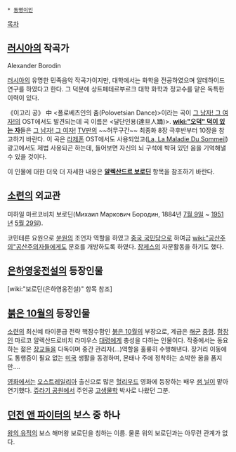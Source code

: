  * [[동명이인]]

[[목차]]

== [[러시아]]의 작곡가 ==
Alexander Borodin

[[러시아]]의 유명한 민족음악 작곡가이지만, 대학에서는 화학을 전공하였으며 알데하이드 연구를 하였다고 한다. 그 덕분에 상트페테르부르크 대학 화학과 정교수를 맡은 독특한 이력이 있다.

{{{#!html
<object width="560" height="315"><param name="movie" value="http://www.youtube.com/v/TmfTqVqngO8?version=3&amp;hl=ko_KR&amp;rel=0"></param><param name="allowFullScreen" value="true"></param><param name="allowscriptaccess" value="always"></param><embed src="http://www.youtube.com/v/TmfTqVqngO8?version=3&amp;hl=ko_KR&amp;rel=0" type="application/x-shockwave-flash" width="560" height="315" allowscriptaccess="always" allowfullscreen="true"></embed></object>
}}}

《이고리 공》 中 <폴로베츠인의 춤(Polovetsian Dance)>이라는 곡이 [[그 남자! 그 여자!]]의 OST에서도 발견되는데 곡 이름은 <달단인용(達旦人踊)>. '''[[wiki:"오덕" 덕이 있는 자]]'''들은 [[그 남자! 그 여자!]] [[TV판]]의 ~~허무구간~~ 최종화 8장 극후반부터 10장을 참고하기 바란다. 이 곡은 [[라제폰]] OST에서도 사용되었고([http://www.youtube.com/watch?v=MXOjYWLW2fo La, La Maladie Du Sommeil]) 광고에서도 제법 사용되곤 하는데, 들어보면 자신의 뇌 구석에 박혀 있던 음을 기억해낼 수 있을 것이다.

이 인물에 대한 더욱 더 자세한 내용은 '''[[알렉산드르 보로딘]]''' 항목을 참조하기 바란다.

== [[소련]]의 외교관 ==
미하일 마르코비치 보로딘(Михаил Маркович Бородин, 1884년 [[7월 9일]] ~ [[1951년]] [[5월 29일]]).

코민테른 요원으로 [[쑨원]]의 조언자 역할을 하였고 [[중국 국민당]]으로 하여금 [[wiki:"공산주의"공산주의자]]들에게도 문호를 개방하도록 하였다. [[장제스]]의 자문활동을 하기도 했다.

== [[은하영웅전설]]의 등장인물 ==
[wiki:"보로딘(은하영웅전설)" 항목 참조]

== [[붉은 10월]]의 등장인물 ==
[[소련]]의 최신예 타이푼급 전략 핵잠수함인 [[붉은 10월]]의 부장으로, 계급은 [[해군]] [[중령]]. [[함장]]인 마르코 알렉산드로비치 라미우스 [[대령]]에게 충성을 다하는 인물이다. 작중에서는 동요하는 젊은 [[장교]]들을 다독이며 중간 관리자(…)역할을 훌륭히 수행해낸다. 장거리 이동에도 통행증이 필요 없는 [[미국]] 생활을 동경하며, 몬태나 주에 정착하는 소박한 꿈을 품지만….

[[영화]]에서는 [[오스트레일리아]] 출신으로 많은 [[헐리우드]] 영화에 등장하는 배우 [[샘 닐]]이 맡아 연기했다. [[쥬라기 공원]]에서 주인공 [[고생물학]] 박사로 나왔던 그분.

== [[던전 앤 파이터]]의 보스 중 하나 ==
[[왕의 유적]]의 보스 해머왕 보로딘을 칭하는 이름. 물론 위의 보로딘과는 아무런 관계가 없다.
